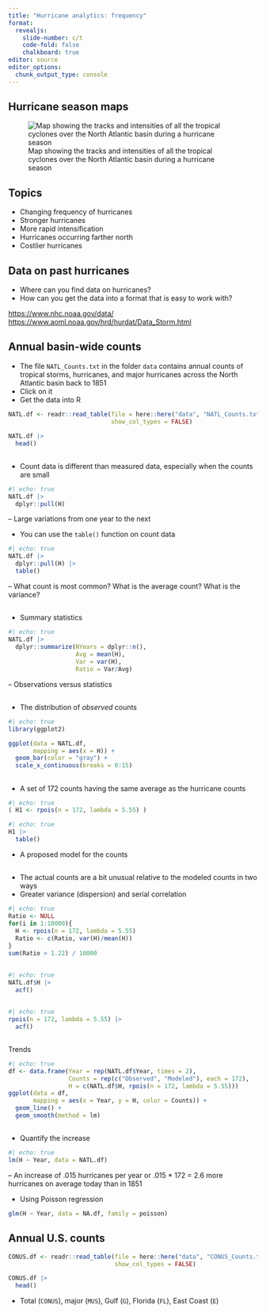 ```yaml
---
title: "Hurricane analytics: frequency"
format:
  revealjs:
    slide-number: c/t
    code-fold: false
    chalkboard: true
editor: source
editor_options: 
  chunk_output_type: console
---
```


## Hurricane season maps

![Map showing the tracks and intensities of all the tropical cyclones over the North Atlantic basin during a hurricane season](https://www.nhc.noaa.gov/data/tracks/tracks-at-1950.png)

## Topics

-   Changing frequency of hurricanes
-   Stronger hurricanes
-   More rapid intensification
-   Hurricanes occurring farther north
-   Costlier hurricanes

## Data on past hurricanes

-    Where can you find data on hurricanes?
-    How can you get the data into a format that is easy to work with?

<https://www.nhc.noaa.gov/data/>
<https://www.aoml.noaa.gov/hrd/hurdat/Data_Storm.html>

## Annual basin-wide counts

-   The file `NATL_Counts.txt` in the folder `data` contains annual counts of tropical storms, hurricanes, and major hurricanes across the North Atlantic basin back to 1851
-   Click on it
-   Get the data into R

```r
NATL.df <- readr::read_table(file = here::here("data", "NATL_Counts.txt"),
                             show_col_types = FALSE)

NATL.df |>
  head()
```

##  {.smaller}

-   Count data is different than measured data, especially when the counts are small

```r
#| echo: true
NATL.df |>
  dplyr::pull(H)
```

--   Large variations from one year to the next

-   You can use the `table()` function on count data

```r
#| echo: true
NATL.df |>
  dplyr::pull(H) |>
  table()
```

-- What count is most common? What is the average count? What is the variance?

##

-   Summary statistics

```r
#| echo: true
NATL.df |>
  dplyr::summarize(NYears = dplyr::n(),
                   Avg = mean(H),
                   Var = var(H),
                   Ratio = Var/Avg)
```

--    Observations versus statistics

##

-   The distribution of _observed_ counts

```r
#| echo: true
library(ggplot2)

ggplot(data = NATL.df,
       mapping = aes(x = H)) +
  geom_bar(color = "gray") +
  scale_x_continuous(breaks = 0:15)
```

## {.smaller}

-   A set of 172 counts having the same average as the hurricane counts

```r
#| echo: true
( H1 <- rpois(n = 172, lambda = 5.55) )
```

```r
#| echo: true
H1 |>
  table()
```

-   A proposed model for the counts

##

-   The actual counts are a bit unusual relative to the modeled counts in two ways
-   Greater variance (dispersion) and serial correlation

```r
#| echo: true
Ratio <- NULL
for(i in 1:10000){
  H <- rpois(n = 172, lambda = 5.55)
  Ratio <- c(Ratio, var(H)/mean(H)) 
}
sum(Ratio > 1.22) / 10000
```

##

```r
#| echo: true
NATL.df$H |>
  acf()
```

##

```r
#| echo: true
rpois(n = 172, lambda = 5.55) |>
  acf()
```

##

Trends

```r
#| echo: true
df <- data.frame(Year = rep(NATL.df$Year, times = 2),
                 Counts = rep(c("Observed", "Modeled"), each = 172),
                 H = c(NATL.df$H, rpois(n = 172, lambda = 5.55)))
ggplot(data = df,
       mapping = aes(x = Year, y = H, color = Counts)) +
  geom_line() +
  geom_smooth(method = lm)
```

##

-   Quantify the increase

```r
#| echo: true
lm(H ~ Year, data = NATL.df)
```

-- An increase of .015 hurricanes per year or .015 * 172 = 2.6 more hurricanes on average today than in 1851

-   Using Poisson regression

```r
glm(H ~ Year, data = NA.df, family = poisson)
```

## Annual U.S. counts

```r
CONUS.df <- readr::read_table(file = here::here("data", "CONUS_Counts.txt"),
                              show_col_types = FALSE)

CONUS.df |>
  head()
```

-   Total (`CONUS`), major (`MUS`), Gulf (`G`), Florida (`FL`), East Coast (`E`)